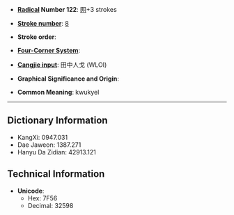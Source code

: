 * '''[[Wiktionary:Chinese radical index| Radical]] Number 122''': [[Wiktionary:Chinese radical index 网|网]]+3 strokes

* '''[[Wiktionary:Chinese total strokes index|Stroke number]]''': [[Wiktionary:Chinese total strokes index 8|8]]

* '''Stroke order''': 

* '''[[Wiktionary:Chinese four corner index|Four-Corner System]]''': 

* '''[[Wiktionary:Chinese Cangjie index|Cangjie input]]''': 田中人戈 (WLOI)

* '''Graphical Significance and Origin''': 

* '''Common Meaning''': kwukyel

----

== Dictionary Information ==

* KangXi: 0947.031
* Dae Jaweon: 1387.271
* Hanyu Da Zidian: 42913.121

== Technical Information ==

* '''Unicode''':
** Hex: 7F56
** Decimal: 32598